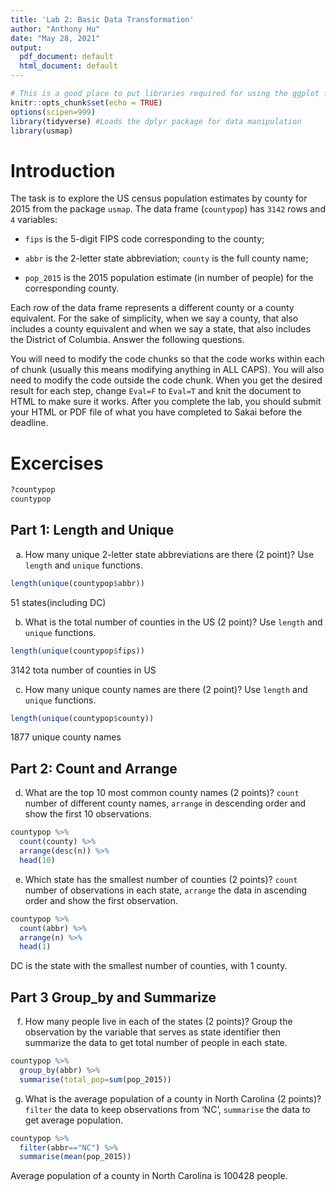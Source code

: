 ```yaml
---
title: 'Lab 2: Basic Data Transformation'
author: "Anthony Hu"
date: "May 28, 2021"
output:
  pdf_document: default
  html_document: default
---
```


```r
# This is a good place to put libraries required for using the ggplot function
knitr::opts_chunk$set(echo = TRUE)
options(scipen=999)
library(tidyverse) #Loads the dplyr package for data manipulation
library(usmap)
```

# Introduction

The task is to explore the US census population estimates by county for 2015 from the package `usmap`. The data frame (`countypop`) has `3142` rows and `4` variables: 

- `fips` is the 5-digit FIPS code corresponding to the county; 

- `abbr` is the 2-letter state abbreviation; `county` is the full county name;

- `pop_2015` is the 2015 population estimate (in number of people) for the corresponding county. 

Each row of the data frame represents a different county or a county equivalent. For the sake of simplicity, when we say a county, that also includes a county equivalent and when we say a state, that also includes the District of Columbia. Answer the following questions.

You will need to modify the code chunks so that the code works within each of chunk (usually this means modifying anything in ALL CAPS). You will also need to modify the code outside the code chunk. When you get the desired result for each step, change `Eval=F` to `Eval=T` and knit the document to HTML to make sure it works. After you complete the lab, you should submit your HTML or PDF file of what you have completed to Sakai before the deadline.

# Excercises

```r
?countypop
countypop
```
## Part 1: Length and Unique

a. How many unique 2-letter state abbreviations are there (2 point)? Use `length` and `unique` functions.
```r
length(unique(countypop$abbr))
```

 51 states(including DC)
 
b. What is the total number of counties in the US (2 point)? Use `length` and `unique` functions.
```r
length(unique(countypop$fips))
```
  3142 tota number of counties in US
  
  
c. How many unique county names are there (2 point)? Use `length` and `unique` functions.
```r
length(unique(countypop$county))
```
  1877 unique county names

## Part 2: Count and Arrange

d. What are the top 10 most common county names (2 points)? `count` number of different county names, `arrange` in descending order and show the first 10 observations.
```r
countypop %>%
  count(county) %>%
  arrange(desc(n)) %>%
  head(10)
```
  


e. Which state has the smallest number of counties (2 points)? `count` number of observations in each state, `arrange` the data in ascending order and show the first observation.

```r
countypop %>%
  count(abbr) %>%
  arrange(n) %>%
  head(1)
```

  DC is the state with the smallest number of counties, with 1 county.

## Part 3 Group_by and Summarize

f. How many people live in each of the states (2 points)?  Group the observation by the variable that serves as state identifier then summarize the data to get total number of people in each state.
```r
countypop %>%
  group_by(abbr) %>%
  summarise(total_pop=sum(pop_2015))
```
  
g. What is the average population of a county in North Carolina (2 points)? `filter` the data to keep observations from 'NC', `summarise` the data to get average population.

```r
countypop %>%
  filter(abbr=="NC") %>%
  summarise(mean(pop_2015))
```

  Average population of a county in North Carolina is 100428 people. 